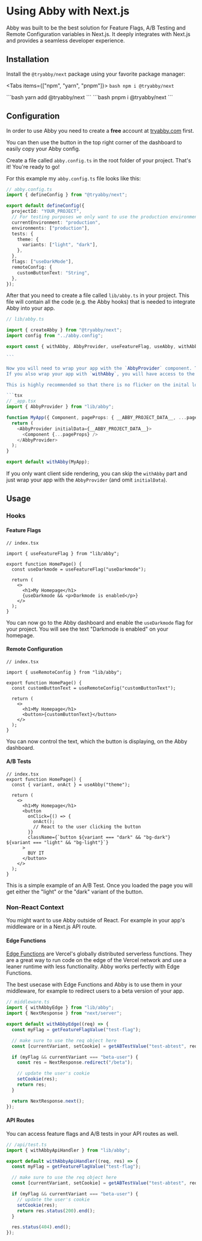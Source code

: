 
# Using Abby with Next.js

Abby was built to be the best solution for Feature Flags, A/B Testing and Remote Configuration variables in Next.js.
It deeply integrates with Next.js and provides a seamless developer experience.

## Installation

Install the `@tryabby/next` package using your favorite package manager:

<Tabs items={["npm", "yarn", "pnpm"]}>
  <Tab>
    ```bash
    npm i @tryabby/next
    ```
    </Tab>

  <Tab>
    ```bash
    yarn add @tryabby/next
    ```
</Tab>
  <Tab>
    ```bash
    pnpm i @tryabby/next 
    ```
    </Tab>
</Tabs>

## Configuration

In order to use Abby you need to create a **free** account at [tryabby.com](https://www.tryabby.com) first.

You can then use the button in the top right corner of the dashboard to easily copy your Abby config.

Create a file called `abby.config.ts` in the root folder of your project. That's it! You're ready to go!

For this example my `abby.config.ts` file looks like this:

```ts
// abby.config.ts
import { defineConfig } from "@tryabby/next";

export default defineConfig({
  projectId: "YOUR_PROJECT",
  // For testing purposes we only want to use the production environment
  currentEnvironment: "production",
  environments: ["production"],
  tests: {
    theme: {
      variants: ["light", "dark"],
    },
  },
  flags: ["useDarkMode"],
  remoteConfig: {
    customButtonText: "String",
  },
});
```

After that you need to create a file called `lib/abby.ts` in your project.
This file will contain all the code (e.g. the Abby hooks) that is needed to integrate Abby into your app.

````ts
// lib/abby.ts

import { createAbby } from "@tryabby/next";
import config from "../abby.config";

export const { withAbby, AbbyProvider, useFeatureFlag, useAbby, withAbbyApiHandler, withAbbyEdge, useRemoteConfig } = createAbby(config);

```

Now you will need to wrap your app with the `AbbyProvider` component. This is done in the `_app.tsx` file.
If you also wrap your app with `withAbby`, you will have access to the Feature Flags for Server Side Rendering or Static Generation as well.

This is highly recommended so that there is no flicker on the inital load of your app. It also allows for proper crawling of your app by search engines.

```tsx
// _app.tsx
import { AbbyProvider } from "lib/abby";

function MyApp({ Component, pageProps: { __ABBY_PROJECT_DATA__, ...pageProps } }) {
  return (
    <AbbyProvider initialData={__ABBY_PROJECT_DATA__}>
      <Component {...pageProps} />
    </AbbyProvider>
  );
}

export default withAbby(MyApp);
````

If you only want client side rendering, you can skip the `withAbby` part and just wrap your app with the `AbbyProvider` (and omit `initialData`).

## Usage

### Hooks

#### Feature Flags

```tsx
// index.tsx

import { useFeatureFlag } from "lib/abby";

export function HomePage() {
  const useDarkmode = useFeatureFlag("useDarkmode");

  return (
    <>
      <h1>My Homepage</h1>
      {useDarkmode && <p>Darkmode is enabled</p>}
    </>
  );
}
```

You can now go to the Abby dashboard and enable the `useDarkmode` flag for your project. You will see the text "Darkmode is enabled" on your homepage.

#### Remote Configuration

```tsx
// index.tsx

import { useRemoteConfig } from "lib/abby";

export function HomePage() {
  const customButtonText = useRemoteConfig("customButtonText");

  return (
    <>
      <h1>My Homepage</h1>
      <button>{customButtonText}</button>
    </>
  );
}
```

You can now control the text, which the button is displaying, on the Abby dashboard.

#### A/B Tests

```tsx
// index.tsx
export function HomePage() {
  const { variant, onAct } = useAbby("theme");

  return (
    <>
      <h1>My Homepage</h1>
      <button
        onClick={() => {
          onAct();
          // React to the user clicking the button
        }}
        className={`button ${variant === "dark" && "bg-dark"} ${variant === "light" && "bg-light"}`}
      >
        BUY IT
      </button>
    </>
  );
}
```

This is a simple example of an A/B Test. Once you loaded the page you will get either the "light" or the "dark" variant of the button.

### Non-React Context

You might want to use Abby outside of React. For example in your app's middleware or in a Next.js API route.

#### Edge Functions

[Edge Functions](https://vercel.com/docs/concepts/functions/edge-functions) are Vercel's globally distributed serverless functions.
They are a great way to run code on the edge of the Vercel network and use a leaner runtime with less functionality.
Abby works perfectly with Edge Functions.

The best usecase with Edge Functions and Abby is to use them in your middleware, for example to redirect users to a beta version of your app.

```ts
// middleware.ts
import { withAbbyEdge } from "lib/abby";
import { NextResponse } from "next/server";

export default withAbbyEdge((req) => {
  const myFlag = getFeatureFlagValue("test-flag");

  // make sure to use the req object here
  const [currentVariant, setCookie] = getABTestValue("test-abtest", req);

  if (myFlag && currentVariant === "beta-user") {
    const res = NextResponse.redirect("/beta");

    // update the user's cookie
    setCookie(res);
    return res;
  }

  return NextResponse.next();
});
```

#### API Routes

You can access feature flags and A/B tests in your API routes as well.

```ts
// /api/test.ts
import { withAbbyApiHandler } from "lib/abby";

export default withAbbyApiHandler((req, res) => {
  const myFlag = getFeatureFlagValue("test-flag");

  // make sure to use the req object here
  const [currentVariant, setCookie] = getABTestValue("test-abtest", req);

  if (myFlag && currentVariant === "beta-user") {
    // update the user's cookie
    setCookie(res);
    return res.status(200).end();
  }

  res.status(404).end();
});
```
